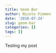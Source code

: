 ```yaml
---
title: Geom Bar
author: Nicole Fimmen
date: '2018-07-24'
slug: geom-bar
categories: []
tags: []
---
```


Testing my post